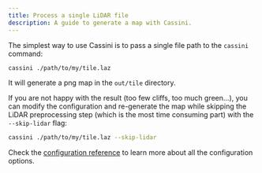 ```yaml
---
title: Process a single LiDAR file
description: A guide to generate a map with Cassini.
---
```



The simplest way to use Cassini is to pass a single <GlossaryLink slug="lidar" /> file path to the `cassini` command:

```sh
cassini ./path/to/my/tile.laz
```

It will generate a png map in the `out/tile` directory.

If you are not happy with the result (too few cliffs, too much green...), you can modify the configuration and re-generate the map while skipping the LiDAR preprocessing step (which is the most time consuming part) with the `--skip-lidar` flag:

```sh
cassini ./path/to/my/tile.laz --skip-lidar
```

Check the [configuration reference](/reference/configuration-reference/) to learn more about all the configuration options.
